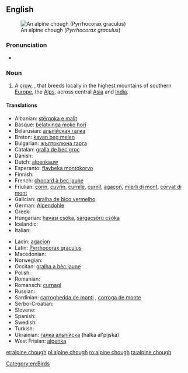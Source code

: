 ==English==
{{wikipedia}}
[[File:Alpine Chough.jpg|thumb|An alpine chough (''Pyrrhocorax graculus'')]]
===Pronunciation===
* {{IPA|/ˈalpaɪnˈtʃʌf/}}

===Noun===
{{en-noun|head=[[alpine]] [[chough]]}}

# A [[crow]], {{taxlink|Pyrrhocorax graculus|species}}, that breeds locally in the highest mountains of southern [[Europe]], the [[Alps]], across central [[Asia]] and [[India]].

====Translations====
{{trans-top|alpine chough}}
* Albanian: [[stërqoka e malit]]
* Basque: [[belatxinga moko hori]]
* Belarusian: [[альпiйская галка]] {{g|f}}
* Breton: [[kavan beg melen]]
* Bulgarian: [[жълтоклюна гарга]] {{g|f}}
* Catalan: [[gralla de bec groc]] {{g|f}}
* Danish: {{t-|da|alpeallike|c}}
* Dutch: [[alpenkauw]] {{g|m}}
* Esperanto: [[flavbeka montokorvo]]
* Finnish: {{t+|fi|alppinaakka}}
* French: [[chocard à bec jaune]] {{g|m}}
* Friulian: [[çorin]], [[çuvrin]], [[curnile]], [[curnîl]], [[agaçon]], [[mierli di mont]], [[corvat di mont]]
* Galician: [[gralha de bico vermelho]] {{g|f}}
* German: [[Alpendohle]] {{g|f}}
* Greek: {{t-|el|κιτρινοκαλιακούδα|tr=kitrinokaliakouda|f}}
* Hungarian: [[havasi csóka]], [[sárgacsőrű csóka]]
* Icelandic: {{t-|is|fjallkorpungur}}
* Italian: {{t-|it|gracchio alpino|m}}
{{trans-mid}}
* Ladin: [[agacion]]
* Latin: [[Pyrrhocorax graculus]] {{g|m}}
* Macedonian: {{t-|mk|гaлкa|tr=galka|f}}
* Norwegian: {{t-|no|alpekaie}}
* Occitan: [[gralha a bèc jaune]] {{g|f}}
* Polish: {{t-|pl|wieszczek|m}}
* Romanian: {{t-|ro|stăncuță alpină|f}}
* Romansch: [[curnagl]]
* Russian: {{t-|ru|альпийская галка|f|tr=al’píjskaja gálka}}
* Sardinian: [[carroghedda de monti]] {{g|f}}, [[corroga de monte]] {{g|f}}
* Serbo-Croatian: {{t-|sh|жутокљуна галица|f|tr=[[žutokljuna galica]]|sc=Cyrl}}
* Slovene: {{t-|sl|planinska kavka|f}}
* Spanish: {{t-|es|chova piquigualda|f}}
* Swedish: {{t-|sv|alpkaja|c}}
* Turkish: {{t+|tr|sarı gagalı dağ kargası}}
* Ukrainian: [[галка альпiйска]] (halka al'pijska) {{g|f}}
* West Frisian: [[alpenka]]
{{trans-bottom}}

[[Category:en:Birds]]

[[et:alpine chough]]
[[pl:alpine chough]]
[[ro:alpine chough]]
[[ta:alpine chough]]
